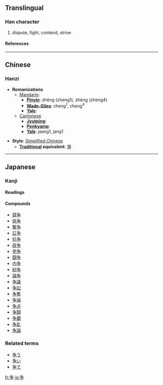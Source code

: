 {{see|爭}}<!-- may be replaced by zh-forms -->

==Translingual==
===Han character===
{{Han char|rad=亅|as=05|sn=6|four=|canj=弓尸木 (NSD)}}
# dispute, fight, contend, strive
====References====
{{Han ref|kx=0137.301|dkj=00236|hdz=10324.120|uh=4E89|ud=20105}}

----
==Chinese==
===Hanzi===


* '''Romanizations'''
** [[Mandarin]]:
*** '''[[Pinyin]]''': zhēng (zheng1), zhèng (zheng4)
*** '''[[Wade-Giles]]''': cheng<sup>1</sup>, cheng<sup>4</sup>
*** '''[[Yale]]''': 
**[[Cantonese]]
***'''[[Jyutping]]''':
***'''[[Penkyamp]]''': 
***'''[[Yale]]''': jaang1, jang1

* '''Style''': [[Simplified Chinese]] 
** '''[[Traditional Chinese|Traditional]] equivalent''': [[爭]]

----
==Japanese==
===Kanji===
{{ja-kanji|grade=|rs=亅05}}
====Readings====
{{ja-readings|on=[[そう]] ([[sō]])|kun=[[あらそう]] ([[争う]], [[arasou]]), [[あらそい]] ([[争い]], [[arasoi]]), [[いかでか]] ([[ikadeka]])}}
====Compounds====
*[[競争]]
*[[係争]]
*[[繋争]]
*[[訌争]]
*[[抗争]]
*[[政争]]
*[[党争]]
*[[闘争]]
*[[内争]]
*[[紛争]]
*[[論争]]
*[[争議]]
*[[争訟]]
*[[争奪]]
*[[争端]]
*[[争点]]
*[[争闘]]
*[[争覇]]
*[[争乱]]
*[[争論]]


===Related terms===
*[[争う]]
*[[争い]]
*[[争で]]




[[fr:争]]
[[ja:争]]